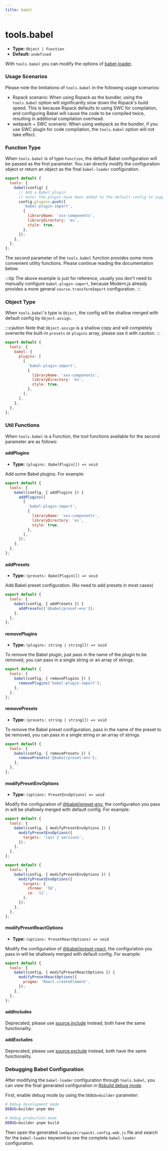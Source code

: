 ```yaml
---
title: babel
---
```


# tools.babel

- **Type:** `Object | Function`
- **Default:** `undefined`

With `tools.babel` you can modify the options of [babel-loader](https://github.com/babel/babel-loader).

### Usage Scenarios

Please note the limitations of `tools.babel` in the following usage scenarios:

- Rspack scenario: When using Rspack as the bundler, using the `tools.babel` option will significantly slow down the Rspack's build speed. This is because Rspack defaults to using SWC for compilation, and configuring Babel will cause the code to be compiled twice, resulting in additional compilation overhead.
- webpack + SWC scenario: When using webpack as the bundler, if you use SWC plugin for code compilation, the `tools.babel` option will not take effect.

### Function Type

When `tools.babel` is of type `Function`, the default Babel configuration will be passed as the first parameter. You can directly modify the configuration object or return an object as the final `babel-loader` configuration.

```js
export default {
  tools: {
    babel(config) {
      // Add a Babel plugin
      // note: the plugin have been added to the default config to support antd load on demand
      config.plugins.push([
        'babel-plugin-import',
        {
          libraryName: 'xxx-components',
          libraryDirectory: 'es',
          style: true,
        },
      ]);
    },
  },
};
```

The second parameter of the `tools.babel` function provides some more convenient utility functions. Please continue reading the documentation below.

:::tip
The above example is just for reference, usually you don't need to manually configure `babel-plugin-import`, because Modern.js already provides a more general `source.transformImport` configuration.
:::

### Object Type

When `tools.babel`'s type is `Object`, the config will be shallow merged with default config by `Object.assign`.

:::caution
Note that `Object.assign` is a shallow copy and will completely overwrite the built-in `presets` or `plugins` array, please use it with caution.
:::

```js
export default {
  tools: {
    babel: {
      plugins: [
        [
          'babel-plugin-import',
          {
            libraryName: 'xxx-components',
            libraryDirectory: 'es',
            style: true,
          },
        ],
      ],
    },
  },
};
```

### Util Functions

When `tools.babel` is a Function, the tool functions available for the second parameter are as follows:

#### addPlugins

- **Type:** `(plugins: BabelPlugin[]) => void`

Add some Babel plugins. For example:

```js
export default {
  tools: {
    babel(config, { addPlugins }) {
      addPlugins([
        [
          'babel-plugin-import',
          {
            libraryName: 'xxx-components',
            libraryDirectory: 'es',
            style: true,
          },
        ],
      ]);
    },
  },
};
```

#### addPresets

- **Type:** `(presets: BabelPlugin[]) => void`

Add Babel preset configuration. (No need to add presets in most cases)

```js
export default {
  tools: {
    babel(config, { addPresets }) {
      addPresets(['@babel/preset-env']);
    },
  },
};
```

#### removePlugins

- **Type:** `(plugins: string | string[]) => void`

To remove the Babel plugin, just pass in the name of the plugin to be removed, you can pass in a single string or an array of strings.

```js
export default {
  tools: {
    babel(config, { removePlugins }) {
      removePlugins('babel-plugin-import');
    },
  },
};
```

#### removePresets

- **Type:** `(presets: string | string[]) => void`

To remove the Babel preset configuration, pass in the name of the preset to be removed, you can pass in a single string or an array of strings.

```js
export default {
  tools: {
    babel(config, { removePresets }) {
      removePresets('@babel/preset-env');
    },
  },
};
```

#### modifyPresetEnvOptions

- **Type:** `(options: PresetEnvOptions) => void`

Modify the configuration of [@babel/preset-env](https://babeljs.io/docs/en/babel-preset-env), the configuration you pass in will be shallowly merged with default config. For example:

```js
export default {
  tools: {
    babel(config, { modifyPresetEnvOptions }) {
      modifyPresetEnvOptions({
        targets: 'last 2 versions',
      });
    },
  },
};
```

```js
export default {
  tools: {
    babel(config, { modifyPresetEnvOptions }) {
      modifyPresetEnvOptions({
        targets: {
          chrome: '58',
          ie: '11',
        },
      });
    },
  },
};
```

#### modifyPresetReactOptions

- **Type:** `(options: PresetReactOptions) => void`

Modify the configuration of [@babel/preset-react](https://babeljs.io/docs/en/babel-preset-react), the configuration you pass in will be shallowly merged with default config. For example:

```js
export default {
  tools: {
    babel(config, { modifyPresetReactOptions }) {
      modifyPresetReactOptions({
        pragma: 'React.createElement',
      });
    },
  },
};
```

#### addIncludes

Deprecated, please use [source.include](https://modernjs.dev/en/configure/app/source/include.html) instead, both have the same functionality.

#### addExcludes

Deprecated, please use [source.exclude](https://modernjs.dev/en/configure/app/source/exclude.html) instead, both have the same functionality.

### Debugging Babel Configuration

After modifying the `babel-loader` configuration through `tools.babel`, you can view the final generated configuration in [Rsbuild debug mode](https://rsbuild.rs/guide/debug/debug-mode).

First, enable debug mode by using the `DEBUG=builder` parameter:

```bash
# Debug development mode
DEBUG=builder pnpm dev

# Debug production mode
DEBUG=builder pnpm build
```

Then open the generated `(webpack|rspack).config.web.js` file and search for the `babel-loader` keyword to see the complete `babel-loader` configuration.

